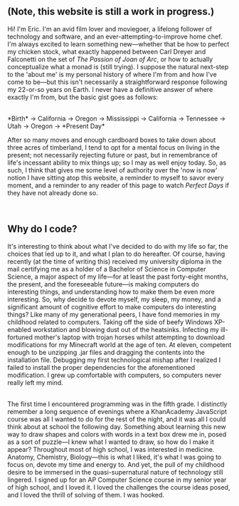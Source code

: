 ## (Note, this website is still a work in progress.)

Hi! I'm Eric. I'm an avid film lover and moviegoer, a lifelong follower of
technology and software, and an ever-attempting-to-improve home chef. I'm always excited to learn something new&mdash;whether that be how to perfect my chicken stock, what
exactly happened between Carl Dreyer and Falconetti on the set of *The Passion of Joan of Arc*, or how to actually conceptualize
what a monad is (still trying). I suppose the natural next-step to the 'about me' is my personal history of where I'm from and how
I've come to be&mdash;but this isn't necessarily a straightforward response following my 22-or-so years on Earth. I never have a
definitive answer of where exactly I'm from, but the basic gist goes as follows:

<div className="center">
<br />
*Birth* &rarr; California &rarr; Oregon &rarr; Mississippi &rarr; California &rarr; Tennessee &rarr; Utah &rarr; Oregon &rarr; *Present Day*
<br />
</div>

After so many moves and enough cardboard boxes to take down about three acres of timberland, I tend to opt for a mental focus on living
in the present; not necessarily rejecting future or past, but in remembrance of life's incessant ability to mix things up; so I may as
well enjoy today. So, as such, I think that gives me some level of authority over the 'now is now' notion I have sitting atop this website,
a reminder to myself to savor every moment, and a reminder to any reader of this page to watch *Perfect Days* if they have not already done so.

<br />

## Why do I code?
It's interesting to think about what I've decided to do with my life so far, the choices that led up to it, and what I plan to do hereafter. Of course,
having recently (at the time of writing this) received my university diploma in the mail certifying me as a holder of a Bachelor of Science in
Computer Science, a major aspect of my life&mdash;for at least the past forty-eight months, the present, and the foreseeable future&mdash;is
making computers do interesting things, and understanding how to make them be even more interesting. So, why decide to devote myself, my sleep, my money, and a
significant amount of cognitive effort to make computers do interesting things? Like many of my generational peers, I have fond memories in my childhood related to computers. Taking off the side of
beefy Windows XP-enabled workstation and blowing dust out of the heatsinks. Infecting my ill-fortuned mother's laptop with trojan horses
whilst attempting to download modifications for my Minecraft world at the age of ten. At eleven, competent enough to be unzipping .jar
files and dragging the contents into the installation file. Debugging my first technological mishap after I realized I failed to install
the proper dependencies for the aforementioned modification. I grew up comfortable with computers, so computers never really left my mind.

<br />
The first time I encountered programming was in the fifth grade. I distinctly remember a long sequence of evenings where a KhanAcademy
JavaScript course was all I wanted to do for the rest of the night, and it was all I could think about at school the following day. Something about learning this new way to draw shapes and colors with words in a text box drew me in, posed as a sort of puzzle&mdash;I knew what I wanted to draw, so how do I make it appear?
Throughout most of high school, I was interested in medicine. Anatomy, Chemistry, Biology&mdash;this is what I liked, it's what
I was going to focus on, devote my time and energy to. And yet, the pull of my childhood desire to be immersed in the quasi-supernatural
nature of technology still lingered. I signed up for an AP Computer Science course in my senior year of high school, and I loved it.
I loved the challenges the course ideas posed, and I loved the thrill of solving of them. I was hooked.

<br />
